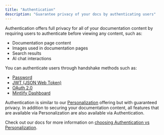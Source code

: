 ```yaml
---
title: "Authentication"
description: "Guarantee privacy of your docs by authenticating users"
---
```


Authentication offers full privacy for all of your
documentation content by requiring users to authenticate before viewing any content, such as:

- Documentation page content
- Images used in documentation pages
- Search results
- AI chat interactions

You can authenticate users through handshake methods such as:

- [Password](./authentication-setup/password)
- [JWT (JSON Web Token)](./authentication-setup/jwt)
- [OAuth 2.0](./authentication-setup/oauth)
- [Mintlify Dashboard](./authentication-setup/mintlify)

Authentication is similar to our [Personalization](./personalization) offering but with guaranteed privacy. In addition
to securing your documentation content, all features that are available via
Personalization are also available via Authentication.

Check out our docs for more information on [choosing Authentication vs Personalization](./authentication-vs-personalization).